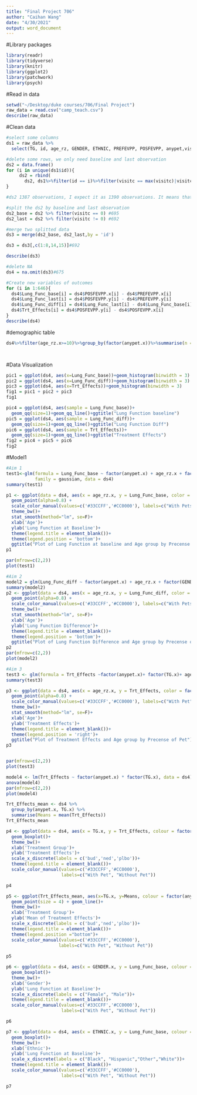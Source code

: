 ```yaml
---
title: "Final Project 706"
author: "Caihan Wang"
date: "4/30/2021"
output: word_document
---
```


#Library packages
```r
library(readr)
library(tidyverse)
library(knitr)
library(ggplot2)
library(patchwork)
library(psych)
```

#Read in data
```r
setwd("~/Desktop/duke courses/706/Final Project")
raw_data = read.csv("camp_teach.csv")
describe(raw_data)
```

#Clean data
```r
#select some columns
ds1 = raw_data %>%
  select(TG, id, age_rz, GENDER, ETHNIC, PREFEVPP, POSFEVPP, anypet,visitc)#695 children
```
```r
#delete some rows, we only need baseline and last observation
ds2 = data.frame()
for (i in unique(ds1$id)){
     ds2 = rbind(
       ds2, ds1%>%filter(id == i)%>%filter(visitc == max(visitc)|visitc == min(visitc)))
}

#ds2 1387 observations, I expect it as 1390 observations. It means that some patient have only one observation, we need to delete them
```
```r
#split the ds2 by baseline and last observation
ds2_base = ds2 %>% filter(visitc == 0) #695
ds2_last = ds2 %>% filter(visitc != 0) #692
```
```r
#merge two splitted data
ds3 = merge(ds2_base, ds2_last,by = 'id')
```
```r
ds3 = ds3[,c(1:8,14,15)]#692
```
```r
describe(ds3)
```
```r
#delete NA
ds4 = na.omit(ds3)#675
```
```r
#Create new variables of outcomes
for (i in 1:646){
  ds4$Lung_Func_base[i] = ds4$POSFEVPP.x[i] - ds4$PREFEVPP.x[i]
  ds4$Lung_Func_last[i] = ds4$POSFEVPP.y[i] - ds4$PREFEVPP.y[i]
  ds4$Lung_Func_diff[i] = ds4$Lung_Func_last[i] - ds4$Lung_Func_base[i]
  ds4$Trt_Effects[i] = ds4$POSFEVPP.y[i] - ds4$POSFEVPP.x[i]
}
describe(ds4)
```
#demographic table
```r
ds4%>%filter(age_rz.x>=10)%>%group_by(factor(anypet.x))%>%summarise(n = n())




```
#Data Visualization
```r
pic1 = ggplot(ds4, aes(x=Lung_Func_base))+geom_histogram(binwidth = 3)
pic2 = ggplot(ds4, aes(x=Lung_Func_diff))+geom_histogram(binwidth = 3)
pic3 = ggplot(ds4, aes(x=Trt_Effects))+geom_histogram(binwidth = 3)
fig1 = pic1 + pic2 + pic3 
fig1
```
```r
pic4 = ggplot(ds4, aes(sample = Lung_Func_base))+
  geom_qq(size=1)+geom_qq_line()+ggtitle("Lung Function baseline")
pic5 = ggplot(ds4, aes(sample = Lung_Func_diff))+
  geom_qq(size=1)+geom_qq_line()+ggtitle("Lung Function Diff")
pic6 = ggplot(ds4, aes(sample = Trt_Effects))+
  geom_qq(size=1)+geom_qq_line()+ggtitle("Treatment Effects")
fig2 = pic4 + pic5 + pic6
fig2
```

#Model1
```r
#Aim 1
test1<-glm(formula = Lung_Func_base ~ factor(anypet.x) + age_rz.x + factor(GENDER.x) + factor(ETHNIC.x),
           family = gaussian, data = ds4)
summary(test1)

p1 <- ggplot(data = ds4, aes(x = age_rz.x, y = Lung_Func_base, color = factor(anypet.x))) + 
  geom_point(alpha=0.8) + 
  scale_color_manual(values=c('#33CCFF','#CC0000'), labels=c("With Pets", "Without Pets"))+
  theme_bw()+
  stat_smooth(method="lm", se=F)+
  xlab('Age')+
  ylab('Lung Function at Baseline')+
  theme(legend.title = element_blank())+
  theme(legend.position = 'bottom')+
  ggtitle("Plot of Lung Function at baseline and Age group by Precense of Pet")
p1

par(mfrow=c(2,2))
plot(test1)
```

```r
#Aim 2
model2 = glm(Lung_Func_diff ~ factor(anypet.x) + age_rz.x + factor(GENDER.x) + factor(ETHNIC.x), data = ds4, family = gaussian)
summary(model2)
p2 <- ggplot(data = ds4, aes(x = age_rz.x, y = Lung_Func_diff, color = factor(anypet.x))) + 
  geom_point(alpha=0.8) + 
  scale_color_manual(values=c('#33CCFF','#CC0000'), labels=c("With Pets", "Without Pets"))+
  theme_bw()+
  stat_smooth(method="lm", se=F)+
  xlab('Age')+
  ylab('Lung Function Difference')+
  theme(legend.title = element_blank())+
  theme(legend.position = 'bottom')+
  ggtitle("Plot of Lung Function Difference and Age group by Precense of Pet")
p2
par(mfrow=c(2,2))
plot(model2)
```

```r
#Aim 3
test3 <- glm(formula = Trt_Effects ~factor(anypet.x)+ factor(TG.x)+ age_rz.x + factor(GENDER.x)+factor(ETHNIC.x) , data = ds4, family = gaussian)
summary(test3)

p3 <- ggplot(data = ds4, aes(x = age_rz.x, y = Trt_Effects, color = factor(anypet.x))) + 
  geom_point(alpha=0.8) + 
  scale_color_manual(values=c('#33CCFF','#CC0000'), labels=c("With Pet", "Without Pet"))+
  theme_bw()+
  stat_smooth(method="lm", se=F)+
  xlab('Age')+
  ylab('Treatment Effects')+
  theme(legend.title = element_blank())+
  theme(legend.position = 'right')+
  ggtitle("Plot of Treatment Effects and Age group by Precense of Pet")
p3


par(mfrow=c(2,2))
plot(test3)
```


```r
model4 <- lm(Trt_Effects ~ factor(anypet.x) * factor(TG.x), data = ds4)
anova(model4)
par(mfrow=c(2,2))
plot(model4)

```
```r
Trt_Effects_mean <- ds4 %>%
  group_by(anypet.x, TG.x) %>%
  summarise(Means = mean(Trt_Effects))
Trt_Effects_mean
```
```r
p4 <- ggplot(data = ds4, aes(x = TG.x, y = Trt_Effects, colour = factor(anypet.x))) + 
  geom_boxplot()+
  theme_bw()+
  xlab('Treatment Group')+
  ylab('Treatment Effects')+
  scale_x_discrete(labels = c('bud','ned','plbo'))+
  theme(legend.title = element_blank())+
  scale_color_manual(values=c('#33CCFF','#CC0000'),
                     labels=c("With Pet", "Without Pet"))

p4
```
```r
p5 <- ggplot(Trt_Effects_mean, aes(x=TG.x, y=Means, colour = factor(anypet.x), group = factor(anypet.x)))+
  geom_point(size = 4) + geom_line()+
  theme_bw()+
  xlab('Treatment Group')+
  ylab('Mean of Treatment Effects')+
  scale_x_discrete(labels = c('bud','ned','plbo'))+
  theme(legend.title = element_blank())+
  theme(legend.position ="bottom")+
  scale_color_manual(values=c('#33CCFF','#CC0000'), 
                    labels=c("With Pet", "Without Pet"))
  
p5
```


```r
p6 <- ggplot(data = ds4, aes(x = GENDER.x, y = Lung_Func_base, colour = factor(anypet.x))) + 
  geom_boxplot()+
  theme_bw()+
  xlab('Gender')+
  ylab('Lung Function at Baseline')+
  scale_x_discrete(labels = c("Female", "Male"))+
  theme(legend.title = element_blank())+
  scale_color_manual(values=c('#33CCFF','#CC0000'),
                     labels=c("With Pet", "Without Pet"))

p6
```
```r
p7 <- ggplot(data = ds4, aes(x = ETHNIC.x, y = Lung_Func_base, colour = factor(anypet.x))) + 
  geom_boxplot()+
  theme_bw()+
  xlab('Ethnic')+
  ylab('Lung Function at Baseline')+
  scale_x_discrete(labels = c("Black", "Hispanic","Other","White"))+
  theme(legend.title = element_blank())+
  scale_color_manual(values=c('#33CCFF','#CC0000'),
                     labels=c("With Pet", "Without Pet"))

p7
```












